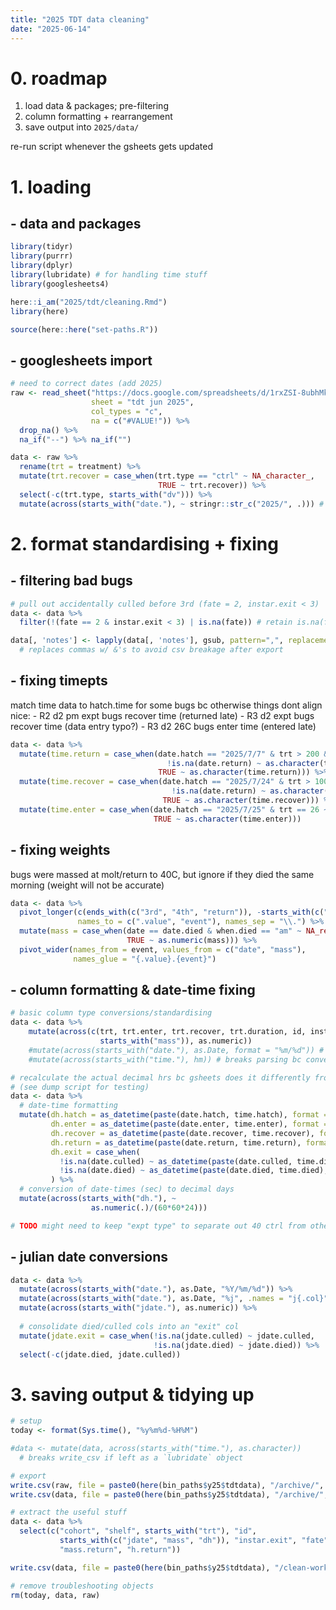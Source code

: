 ```yaml
---
title: "2025 TDT data cleaning"
date: "2025-06-14"
---
```


# 0. roadmap

1. load data & packages; pre-filtering
2. column formatting + rearrangement
3. save output into `2025/data/`

re-run script whenever the gsheets gets updated


# 1. loading

## - data and packages
```r
library(tidyr)
library(purrr)
library(dplyr)
library(lubridate) # for handling time stuff
library(googlesheets4)

here::i_am("2025/tdt/cleaning.Rmd")
library(here)

source(here::here("set-paths.R"))
```

## - googlesheets import

```r
# need to correct dates (add 2025)
raw <- read_sheet("https://docs.google.com/spreadsheets/d/1rxZSI-8ubhMkeM2Sh1xNi5IKF0Vt_BDFItAg_Ak476M/edit?gid=1826657546#gid=1826657546", 
                  sheet = "tdt jun 2025",
                  col_types = "c",
                  na = c("#VALUE!")) %>%
  drop_na() %>%
  na_if("--") %>% na_if("")

data <- raw %>% 
  rename(trt = treatment) %>%
  mutate(trt.recover = case_when(trt.type == "ctrl" ~ NA_character_,
                                 TRUE ~ trt.recover)) %>%
  select(-c(trt.type, starts_with("dv"))) %>%
  mutate(across(starts_with("date."), ~ stringr::str_c("2025/", .))) # didnt add "2025" to dates so add here
```

# 2. format standardising + fixing

## - filtering bad bugs

```r
# pull out accidentally culled before 3rd (fate = 2, instar.exit < 3)
data <- data %>%
  filter(!(fate == 2 & instar.exit < 3) | is.na(fate)) # retain is.na(fate) for things still developing

data[, 'notes'] <- lapply(data[, 'notes'], gsub, pattern=",", replacement = "&") 
  # replaces commas w/ &'s to avoid csv breakage after export
```

## - fixing timepts

match time data to hatch.time for some bugs bc otherwise things dont align nice:
- R2 d2 pm expt bugs recover time (returned late)
- R3 d2 expt bugs recover time (data entry typo?)
- R3 d2 26C bugs enter time (entered late)

```r
data <- data %>%
  mutate(time.return = case_when(date.hatch == "2025/7/7" & trt > 200 & 
                                   !is.na(date.return) ~ as.character(time.hatch),
                                 TRUE ~ as.character(time.return))) %>%
  mutate(time.recover = case_when(date.hatch == "2025/7/24" & trt > 100 &
                                    !is.na(date.return) ~ as.character(time.hatch),
                                  TRUE ~ as.character(time.recover))) %>%
  mutate(time.enter = case_when(date.hatch == "2025/7/25" & trt == 26 ~ "12:00",
                                TRUE ~ as.character(time.enter)))
```

## - fixing weights

bugs were massed at molt/return to 40C, but ignore if they died the same morning (weight will not be accurate)

```r
data <- data %>%
  pivot_longer(c(ends_with(c("3rd", "4th", "return")), -starts_with(c("h", "time"))),
               names_to = c(".value", "event"), names_sep = "\\.") %>%
  mutate(mass = case_when(date == date.died & when.died == "am" ~ NA_real_,
                          TRUE ~ as.numeric(mass))) %>% 
  pivot_wider(names_from = event, values_from = c("date", "mass"),
              names_glue = "{.value}.{event}")
```


## - column formatting & date-time fixing

```r
# basic column type conversions/standardising
data <- data %>%
    mutate(across(c(trt, trt.enter, trt.recover, trt.duration, id, instar.exit, fate,
                    starts_with("mass")), as.numeric))
    #mutate(across(starts_with("date."), as.Date, format = "%m/%d")) # breaks cuz no %Y
    #mutate(across(starts_with("time."), hm)) # breaks parsing bc converts to "HH MM SS"

# recalculate the actual decimal hrs bc gsheets does it differently from R
# (see dump script for testing)
data <- data %>%
  # date-time formatting
  mutate(dh.hatch = as_datetime(paste(date.hatch, time.hatch), format = "%Y/%m/%d %H:%M"),
         dh.enter = as_datetime(paste(date.enter, time.enter), format = "%Y/%m/%d %H:%M"),
         dh.recover = as_datetime(paste(date.recover, time.recover), format = "%Y/%m/%d %H:%M"),
         dh.return = as_datetime(paste(date.return, time.return), format = "%Y/%m/%d %H:%M"),
         dh.exit = case_when(
           !is.na(date.culled) ~ as_datetime(paste(date.culled, time.died), format = "%Y/%m/%d %H:%M"),
           !is.na(date.died) ~ as_datetime(paste(date.died, time.died), format = "%Y/%m/%d %H:%M")),
         ) %>% 
  # conversion of date-times (sec) to decimal days
  mutate(across(starts_with("dh."), ~ 
                  as.numeric(.)/(60*60*24)))

# TODO might need to keep "expt type" to separate out 40 ctrl from other "ctrls" ?
```


## - julian date conversions

```r
data <- data %>%
  mutate(across(starts_with("date."), as.Date, "%Y/%m/%d")) %>%
  mutate(across(starts_with("date."), as.Date, "%j", .names = "j{.col}")) %>%
  mutate(across(starts_with("jdate."), as.numeric)) %>%
  
  # consolidate died/culled cols into an "exit" col
  mutate(jdate.exit = case_when(!is.na(jdate.culled) ~ jdate.culled,
                                !is.na(jdate.died) ~ jdate.died)) %>%
  select(-c(jdate.died, jdate.culled))
```


# 3. saving output & tidying up

```r
# setup
today <- format(Sys.time(), "%y%m%d-%H%M")

#data <- mutate(data, across(starts_with("time."), as.character))
  # breaks write_csv if left as a `lubridate` object
```

```r
# export
write.csv(raw, file = paste0(here(bin_paths$y25$tdtdata), "/archive/", today, "_raw.csv"), row.names = FALSE)
write.csv(data, file = paste0(here(bin_paths$y25$tdtdata), "/archive/", today, "_clean-full.csv"), row.names = FALSE)

# extract the useful stuff
data <- data %>%
  select(c("cohort", "shelf", starts_with("trt"), "id", 
           starts_with(c("jdate", "mass", "dh")), "instar.exit", "fate", 
           "mass.return", "h.return"))

write.csv(data, file = paste0(here(bin_paths$y25$tdtdata), "/clean-working.csv"), row.names = FALSE)
```

```r
# remove troubleshooting objects
rm(today, data, raw)
```
